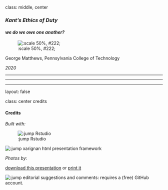 class:  middle, center

### *Kant's Ethics of Duty*

#### *we do we owe one another?*

<!-- ![:scale 50%, #222;](img/08/crowd-2-free-photos.jpg) -->
![:scale 50%, #222;](img/construction.png)

George Matthews, Pennsylvania College of Technology

*2020*

---




---

---
layout: false

class: center credits

<!-- ![:scale 50%, #222;](img/08/crowd-5-engin-akyurt.jpg)  --> 

#### Credits

*Built with:*

![:jump Rstudio](https://rstudio.com/products/rstudio/) 

![:jump xarignan](https://github.com/yihui/xaringan) html presentation framework 

*Photos by:*




[download this presentation](./pdf/08-utilitarianism.pdf) or [print it](./pdf/08-utilitarianism-print.pdf)

![:jump editorial suggestions and comments](https://github.com/gwmatthews/ethics-slideshows/issues): requires a (free) GitHub account.
